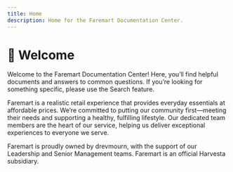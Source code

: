 ```yaml
---
title: Home
description: Home for the Faremart Documentation Center.
---
```


# 👋 Welcome 

Welcome to the Faremart Documentation Center! Here, you’ll find helpful documents and answers to common questions. If you’re looking for something specific, please use the Search feature.

Faremart is a realistic retail experience that provides everyday essentials at affordable prices. We’re committed to putting our community first—meeting their needs and supporting a healthy, fulfilling lifestyle. Our dedicated team members are the heart of our service, helping us deliver exceptional experiences to everyone we serve.

Faremart is proudly owned by drevmourn, with the support of our Leadership and Senior Management teams. Faremart is an official Harvesta subsidiary.